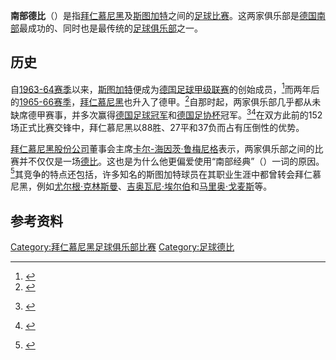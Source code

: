 {{Infobox sports rivalry
| name           = 南部德比
| other names    = 
| image          = [[File:FC_Bayern_München_logo_(2017).svg|100px]] [[File:VfB_Stuttgart_1893_Logo.svg|100px]]
| caption        = 
| city or region = [[南德國|南德國]]
| first contested = 斯图加特 0–1 拜仁（[[德甲|德甲]]）<br>({{Start date and years ago|1965|11|27|df=yes}})
| teams involved  = [[拜仁慕尼黑|拜仁慕尼黑]]<br />[[斯图加特体育俱乐部|斯图加特]]
| most wins       = 拜仁（88次）
| most player appearances = 
| top scorer = [[盖德·穆勒|盖德·穆勒]]（24球）
| mostrecent = 斯图加特 1–3 拜仁<br />({{Start date and years ago|2020|11|28|df=yes}})
| nextmeeting = {{Start date and years ago|2021|3|20|df=yes}}
| total       = 152
| largestvictory = 斯图加特 1–5 拜仁<br />({{Start date and years ago|2009|1|27|df=yes}})
}}
'''南部德比'''（{{lang-de|Südderby}}）是指[[拜仁慕尼黑|拜仁慕尼黑]]及[[斯图加特体育俱乐部|斯图加特]]之间的[[足球比赛|足球比赛]]。这两家俱乐部是[[南德國|德国南部]]最成功的、同时也是最传统的[[足球俱乐部|足球俱乐部]]之一。

== 历史 ==
自[[1963年至1964年德国足球甲级联赛|1963-64赛季]]以来，[[斯图加特体育俱乐部|斯图加特]]便成为[[德国足球甲级联赛|德国足球甲级联赛]]的创始成员，<ref>{{Internetquelle |url=https://www.kicker.de/572341/slideshow |titel=Die Gründungsmitglieder der Bundesliga |abruf=2020-06-27}}</ref>而两年后的[[1965年至1966年德国足球甲级联赛|1965-66赛季]]，[[拜仁慕尼黑|拜仁慕尼黑]]也升入了德甲。<ref>{{Internetquelle |url=https://www.welt.de/sport/fussball/bundesliga/fc-bayern-muenchen/gallery143045501/So-stieg-der-FC-Bayern-in-die-Bundesliga-auf.html |titel=Vor 50 Jahren: So stieg der FC Bayern in die Bundesliga auf - Bilder & Fotos - WELT |abruf=2020-06-27}}</ref>自那时起，两家俱乐部几乎都从未缺席德甲赛事，并多次赢得[[德国足球冠军|德国足球冠军]]和[[德国足协杯|德国足协杯]]冠军。<ref>{{Internetquelle |url=https://www.dfb.de/dfb-pokal/statistik/rekordsieger/ |titel=Rekordsieger |datum=2014-01-16 |abruf=2020-06-27 }} {{Wayback|url=https://www.dfb.de/dfb-pokal/statistik/rekordsieger/ |date=20210115225352 }}</ref><ref>{{Internetquelle |url=https://www.dfb.de/bundesliga/statistik/bisherige-meister/ |titel=Bisherige Meister |datum=2013-11-25 |abruf=2020-06-27 }} {{Wayback|url=https://www.dfb.de/bundesliga/statistik/bisherige-meister/ |date=20210216094043 }}</ref>在双方此前的152场正式比赛交锋中，拜仁慕尼黑以88胜、27平和37负而占有压倒性的优势。

[[拜仁慕尼黑股份公司|拜仁慕尼黑股份公司]]董事会主席[[卡尔-海因茨·鲁梅尼格|卡尔-海因茨·鲁梅尼格]]表示，两家俱乐部之间的比赛并不仅仅是一场[[德比|德比]]。这也是为什么他更偏爱使用“南部经典”（{{lang|de|''Süd-Klassiker''}}）一词的原因。<ref>{{Internetquelle |autor=Süddeutsche Zeitung |url=https://www.sueddeutsche.de/sport/bundesliga-derbys-auf-boese-nachbarschaft-1.1456029 |titel=Auf böse Nachbarschaft |abruf=2020-06-27 }} {{Wayback|url=https://www.sueddeutsche.de/sport/bundesliga-derbys-auf-boese-nachbarschaft-1.1456029 |date=20200627155819 }}</ref>其竞争的特点还包括，许多知名的斯图加特球员在其职业生涯中都曾转会拜仁慕尼黑，例如[[尤尔根·克林斯曼|尤尔根·克林斯曼]]、[[吉奥瓦尼·埃尔伯|吉奥瓦尼·埃尔伯]]和[[马里奥·戈麦斯|马里奥·戈麦斯]]等。

== 参考资料 ==
{{reflist}}

[[Category:拜仁慕尼黑足球俱乐部比赛|Category:拜仁慕尼黑足球俱乐部比赛]]
[[Category:足球德比|Category:足球德比]]